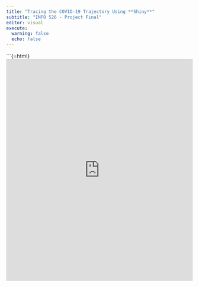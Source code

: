 ```yaml
---
title: "Tracing the COVID-19 Trajectory Using **Shiny**"
subtitle: "INFO 526 - Project Final"
editor: visual
execute:
  warning: false
  echo: false
---
```


<style>
/* Hide the sidebar */
.margin-sidebar, .sidebar-unpinned {
  display: none !important;
}

/* Set width to 100% for the document content */
#quarto-document-content {
  width: 100% !important;
}
</style>

```{=html}
<iframe src="https://covid19data.shinyapps.io/project-final-graphgeeks/" style="width:100%; height:600px; border:none;"></iframe>
